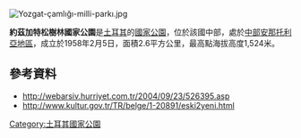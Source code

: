 [[Image:Yozgat-çamlığı-milli-parkı.jpg|right]]
{{coord|39.80590|N|34.81524|E|display=title}}

'''約茲加特松樹林國家公園'''是[[土耳其|土耳其]]的[[國家公園|國家公園]]，位於該國中部，處於[[中部安那托利亞地區|中部安那托利亞地區]]，成立於1958年2月5日，面積2.6平方公里，最高點海拔高度1,524米。

==參考資料==
* http://webarsiv.hurriyet.com.tr/2004/09/23/526395.asp {{Wayback|url=http://webarsiv.hurriyet.com.tr/2004/09/23/526395.asp |date=20160303235048 }}
* http://www.kultur.gov.tr/TR/belge/1-20891/eski2yeni.html

{{Turkey-geo-stub}}
[[Category:土耳其國家公園|Category:土耳其國家公園]]